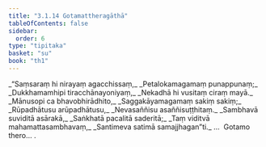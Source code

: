 ```yaml
---
title: "3.1.14 Gotamattheragāthā"
tableOfContents: false
sidebar:
  order: 6
type: "tipitaka"
basket: "su"
book: "th1"
---
```



<DynamicBreadcrumb />

<Division number="258" book="th1" bookNo="19" page="267">

<Paragraph number="486" type="verses" book="th1">
_“Saṃsaraṃ hi nirayaṃ agacchissaṃ,_  
_Petalokamagamaṃ punappunaṃ;_  
_Dukkhamamhipi tiracchānayoniyaṃ,_  
_Nekadhā hi vusitaṃ ciraṃ mayā._  

</Paragraph>

</Division>
<Division number="259" book="th1" bookNo="19" page="267">

<Paragraph number="487" type="verses" book="th1">
_Mānusopi ca bhavobhirādhito,_  
_Saggakāyamagamaṃ sakiṃ sakiṃ;_  
_Rūpadhātusu arūpadhātusu,_  
_Nevasaññisu asaññisuṭṭhitaṃ._  

</Paragraph>

</Division>
<Division number="260" book="th1" bookNo="19" page="267">

<Paragraph number="488" type="verses" book="th1">
_Sambhavā suviditā asārakā,_  
_Saṅkhatā pacalitā saderitā;_  
_Taṃ viditvā mahamattasambhavaṃ,_  
_Santimeva satimā samajjhagan”ti._  


</Paragraph>
</Division>

<Paragraph number="489" type="center" book="th1">
…  Gotamo thero… .
</Paragraph>